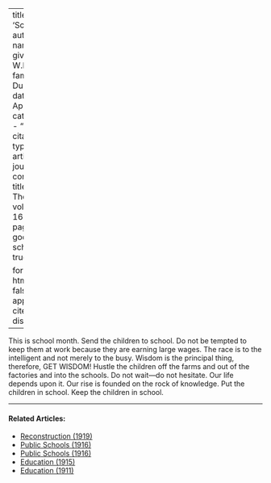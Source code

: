 
---
title: 'School'
author:
  - name:
      given: W.E.B.
      family: Du Bois
date: Apr. 1918
categories: 
  - ""
citation: 
  type: article-journal
  container-title: The Crisis
  volume: 16
  issue: 6
  page: 267
google-scholar: true

format:
  html:
    toc: false
    appendix-cite-as: display
---



This is school month. Send the children to school. Do not be tempted to keep them at work because they are earning large wages. The race is to the intelligent and not merely to the busy. Wisdom is the principal thing, therefore, GET WISDOM! Hustle the children off the farms and out of the factories and into the schools. Do not wait---do not hesitate. Our life depends upon it. Our rise is founded on the rock of knowledge. Put the children in school. Keep the children in school.

<!-- Similar articles start here -->

<hr>
#### Related Articles:

* [Reconstruction (1919)](/Volumes/18/03/reconstruction.html)
* [Public Schools (1916)](/Volumes/12/01/salutations.html)
* [Public Schools (1916)](/Volumes/12/01/public_schools.html)
* [Education (1915)](/Volumes/10/03/education.html)
* [Education (1911)](/Volumes/01/04/education.html)

<!-- Similar articles end here -->